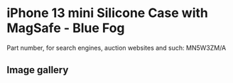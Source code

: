 
# iPhone 13 mini Silicone Case with MagSafe - Blue Fog

Part number, for search engines, auction websites and such: MN5W3ZM/A

## Image gallery

<div style={{ width: "768px" }}>
  <GalleryComponent
    images={[
      {
        original: "/everysource/MN5W3.webp",
        thumbnail: "/everypreview/MN5W3.webp",
      },
      {
        original: "/everysource/MN5W3_AV1.webp",
        thumbnail: "/everypreview/MN5W3_AV1.webp",
      },
      {
        original: "/everysource/MN5W3_AV2.webp",
        thumbnail: "/everypreview/MN5W3_AV2.webp",
      },
      {
        original: "/everysource/MN5W3_AV3.webp",
        thumbnail: "/everypreview/MN5W3_AV3.webp",
      },
      {
        original: "/everysource/MN5W3_AV4.webp",
        thumbnail: "/everypreview/MN5W3_AV4.webp",
      },
      {
        original: "/everysource/MN5W3_AV5.webp",
        thumbnail: "/everypreview/MN5W3_AV5.webp",
      }
    ]}
  />
</div>